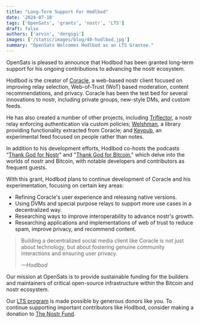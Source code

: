 ```yaml
---
title: "Long-Term Support For Hodlbod"
date: '2024-07-18'
tags: ['OpenSats', 'grants', 'nostr', 'LTS']
draft: false
authors: ['arvin', 'dergigi']
images: ['/static/images/blog/40-hodlbod.jpg']
summary: "OpenSats Welcomes Hodlbod as an LTS Grantee."
---
```


OpenSats is pleased to announce that Hodlbod has been granted long-term support
for his ongoing contributions to advancing the nostr ecosystem.

Hodlbod is the creator of [Coracle](https://coracle.social/), a web-based nostr
client focused on improving relay selection, Web-of-Trust (WoT) based
moderation, content recommendations, and privacy. Coracle has been the test bed 
for several innovations to nostr, including private groups, new-style DMs, and custom feeds.

He has also created a number of other projects, including [Triflector](https://github.com/coracle-social/triflector), a nostr relay enforcing 
authentication via custom policies; [Welshman](https://github.com/coracle-social/welshman), a library providing functionality extracted from 
Coracle; and [Keypub](https://keypub.coracle.social/), an experimental feed focused on people rather than notes.

In addition to his development efforts, Hodlbod co-hosts the podcasts “[Thank
God for Nostr](https://podcastindex.org/podcast/6437926)" and "[Thank God for
Bitcoin](https://podcastindex.org/podcast/6437929)," which delve into the worlds
of nostr and Bitcoin, with notable developers and contributors as frequent
guests.

With this grant, Hodlbod plans to continue development of Coracle and his experimentation, focusing on certain key areas:

- Refining Coracle's user experience and releasing native versions.
- Using DVMs and special purpose relays to support more use cases in a decentralized way.
- Researching ways to improve interoperability to advance nostr's growth.
- Researching applications and implementations of web of trust to reduce spam, improve privacy, and recommend content.

> Building a decentralized social media client like Coracle is not just about
> technology, but about fostering genuine community interactions and ensuring user
> privacy.
>
><cite>—Hodlbod</cite>

Our mission at OpenSats is to provide sustainable funding for the builders and
maintainers of critical open-source infrastructure within the Bitcoin and nostr
ecosystem.

Our [LTS program](/blog/nostr-lts-long-term-support-for-nostr-developers) is
made possible by generous donors like you. To continue supporting important
contributors like Hodlbod, consider making a donation to [The Nostr
Fund](/funds/nostr).

<center>
    <DonateToNostrFundButton/>
</center>
